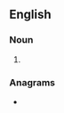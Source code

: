 {{also|albédos}}
==English==

===Noun===
{{head|en|noun plural form}}

# {{plural of|albedo|lang=en}}

===Anagrams===
* {{anagrams|en|a=abdelos|beloads|doables}}